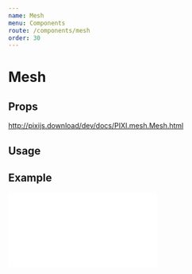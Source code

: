 ```yaml
---
name: Mesh
menu: Components
route: /components/mesh
order: 30
---
```



# Mesh

## Props

http://pixijs.download/dev/docs/PIXI.mesh.Mesh.html

## Usage

<Playground>
  <Stage width={500} height={300} options={{ backgroundColor: 0xeef1f5}}>
    <Mesh image="https://s3-us-west-2.amazonaws.com/s.cdpn.io/693612/placeholder.png" 
          uvs={uvs}
          vertices={vertices} 
          indices={indices} 
          drawMode={PIXI.mesh.Mesh.DRAW_MODES.TRIANGLES} />
  </Stage>
</Playground>

## Example

<iframe 
  height={500} 
  scrolling="no"
  title="Container" 
  src="//codepen.io/inlet/embed/69e7153234c4e01232a7dbc50bbceb40/?height=300&theme-id=33987&default-tab=result&embed-version=2"
  frameBorder="no" 
  allowransparency="true"
  allowFullScreen="true"
  style={{ width: '100%' }} />
